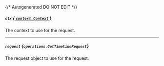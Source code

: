 {/* Autogenerated DO NOT EDIT  */}

##### `ctx` [*{ `context.Context` }*](https://pkg.go.dev/context#Context)
The context to use for the request.

---
##### `request` *{`operations.GetTimelineRequest`}*
The request object to use for the request.

<Collapsible openLabel={Labels.showProperties} closeLabel={Labels.hideProperties}>
  <GetTimelineRequest />
</Collapsible>

